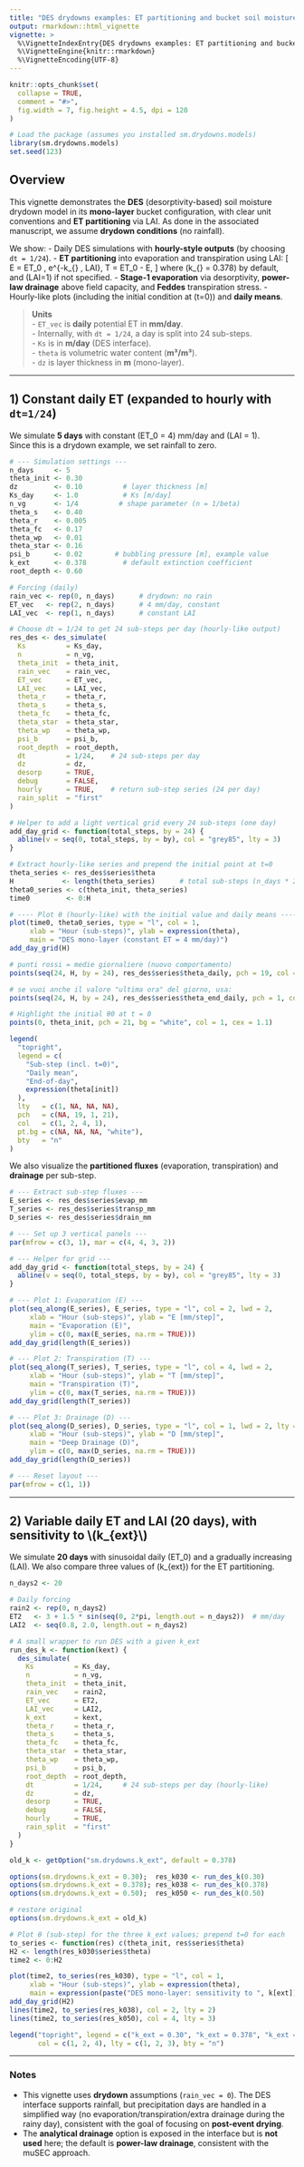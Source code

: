 ```yaml
---
title: "DES drydowns examples: ET partitioning and bucket soil moisture dynamics"
output: rmarkdown::html_vignette
vignette: >
  %\VignetteIndexEntry{DES drydowns examples: ET partitioning and bucket soil moisture dynamics}
  %\VignetteEngine{knitr::rmarkdown}
  %\VignetteEncoding{UTF-8}
---
```


```r
knitr::opts_chunk$set(
  collapse = TRUE,
  comment = "#>",
  fig.width = 7, fig.height = 4.5, dpi = 120
)

# Load the package (assumes you installed sm.drydowns.models)
library(sm.drydowns.models)
set.seed(123)
```

## Overview

This vignette demonstrates the **DES** (desorptivity-based) soil moisture drydown model in its **mono-layer** bucket configuration, with
clear unit conventions and **ET partitioning** via LAI. As done in the associated manuscript, we assume **drydown conditions** (no rainfall).

We show:
- Daily DES simulations with **hourly-style outputs** (by choosing `dt = 1/24`).
- **ET partitioning** into evaporation and transpiration using LAI:
  \[ E = ET_0 \, e^{-k_{\mathrm{ext}} \, LAI}, \qquad T = ET_0 - E, \]
  where \(k_{\mathrm{ext}} = 0.378\) by default, and \(LAI=1\) if not specified.
- **Stage-1 evaporation** via desorptivity, **power-law drainage** above field capacity, and **Feddes** transpiration stress.
- Hourly-like plots (including the initial condition at \(t=0\)) and **daily means**.

> **Units**  
> - `ET_vec` is **daily** potential ET in **mm/day**.  
> - Internally, with `dt = 1/24`, a day is split into 24 sub-steps.  
> - `Ks` is in **m/day** (DES interface).  
> - `theta` is volumetric water content (**m³/m³**).  
> - `dz` is layer thickness in **m** (mono-layer).

---

## 1) Constant daily ET (expanded to hourly with `dt=1/24`)

We simulate **5 days** with constant \(ET_0 = 4\) mm/day and \(LAI = 1\).  
Since this is a drydown example, we set rainfall to zero.

```r
# --- Simulation settings ---
n_days     <- 5
theta_init <- 0.30
dz         <- 0.10          # layer thickness [m]
Ks_day     <- 1.0           # Ks [m/day]
n_vg       <- 1/4          # shape parameter (n = 1/beta)
theta_s    <- 0.40
theta_r    <- 0.005
theta_fc   <- 0.17
theta_wp   <- 0.01
theta_star <- 0.16
psi_b      <- 0.02        # bubbling pressure [m], example value
k_ext      <- 0.378         # default extinction coefficient
root_depth <- 0.60

# Forcing (daily)
rain_vec <- rep(0, n_days)      # drydown: no rain
ET_vec   <- rep(2, n_days)      # 4 mm/day, constant
LAI_vec  <- rep(1, n_days)      # constant LAI

# Choose dt = 1/24 to get 24 sub-steps per day (hourly-like output)
res_des <- des_simulate(
  Ks          = Ks_day,
  n           = n_vg,
  theta_init  = theta_init,
  rain_vec    = rain_vec,
  ET_vec      = ET_vec,
  LAI_vec     = LAI_vec,
  theta_r     = theta_r,
  theta_s     = theta_s,
  theta_fc    = theta_fc,
  theta_star  = theta_star,
  theta_wp    = theta_wp,
  psi_b       = psi_b,
  root_depth  = root_depth,
  dt          = 1/24,    # 24 sub-steps per day
  dz          = dz,
  desorp      = TRUE,
  debug       = FALSE,
  hourly      = TRUE,    # return sub-step series (24 per day)
  rain_split  = "first"
)

# Helper to add a light vertical grid every 24 sub-steps (one day)
add_day_grid <- function(total_steps, by = 24) {
  abline(v = seq(0, total_steps, by = by), col = "grey85", lty = 3)
}

# Extract hourly-like series and prepend the initial point at t=0
theta_series <- res_des$series$theta
H            <- length(theta_series)      # total sub-steps (n_days * 24)
theta0_series <- c(theta_init, theta_series)
time0         <- 0:H

# ---- Plot θ (hourly-like) with the initial value and daily means ----
plot(time0, theta0_series, type = "l", col = 1,
     xlab = "Hour (sub-steps)", ylab = expression(theta),
     main = "DES mono-layer (constant ET = 4 mm/day)")
add_day_grid(H)

# punti rossi = medie giornaliere (nuovo comportamento)
points(seq(24, H, by = 24), res_des$series$theta_daily, pch = 19, col = 2)

# se vuoi anche il valore "ultima ora" del giorno, usa:
points(seq(24, H, by = 24), res_des$series$theta_end_daily, pch = 1, col = 4)

# Highlight the initial θ0 at t = 0
points(0, theta_init, pch = 21, bg = "white", col = 1, cex = 1.1)

legend(
  "topright",
  legend = c(
    "Sub-step (incl. t=0)",
    "Daily mean",
    "End-of-day",
    expression(theta[init])
  ),
  lty   = c(1, NA, NA, NA),
  pch   = c(NA, 19, 1, 21),
  col   = c(1, 2, 4, 1),
  pt.bg = c(NA, NA, NA, "white"),
  bty   = "n"
)
```

We also visualize the **partitioned fluxes** (evaporation, transpiration) and **drainage** per sub-step.

```r
# --- Extract sub-step fluxes ---
E_series <- res_des$series$evap_mm
T_series <- res_des$series$transp_mm
D_series <- res_des$series$drain_mm

# --- Set up 3 vertical panels ---
par(mfrow = c(3, 1), mar = c(4, 4, 3, 2))

# --- Helper for grid ---
add_day_grid <- function(total_steps, by = 24) {
  abline(v = seq(0, total_steps, by = by), col = "grey85", lty = 3)
}

# --- Plot 1: Evaporation (E) ---
plot(seq_along(E_series), E_series, type = "l", col = 2, lwd = 2,
     xlab = "Hour (sub-steps)", ylab = "E [mm/step]",
     main = "Evaporation (E)",
     ylim = c(0, max(E_series, na.rm = TRUE)))
add_day_grid(length(E_series))

# --- Plot 2: Transpiration (T) ---
plot(seq_along(T_series), T_series, type = "l", col = 4, lwd = 2,
     xlab = "Hour (sub-steps)", ylab = "T [mm/step]",
     main = "Transpiration (T)",
     ylim = c(0, max(T_series, na.rm = TRUE)))
add_day_grid(length(T_series))

# --- Plot 3: Drainage (D) ---
plot(seq_along(D_series), D_series, type = "l", col = 1, lwd = 2, lty = 2,
     xlab = "Hour (sub-steps)", ylab = "D [mm/step]",
     main = "Deep Drainage (D)",
     ylim = c(0, max(D_series, na.rm = TRUE)))
add_day_grid(length(D_series))

# --- Reset layout ---
par(mfrow = c(1, 1))

```

---

## 2) Variable daily ET and LAI (20 days), with sensitivity to \\(k_{ext}\\)

We simulate **20 days** with sinusoidal daily \(ET_0\) and a gradually increasing \(LAI\).
We also compare three values of \(k_{ext}\) for the ET partitioning.

```r
n_days2 <- 20

# Daily forcing
rain2 <- rep(0, n_days2)
ET2   <- 3 + 1.5 * sin(seq(0, 2*pi, length.out = n_days2))  # mm/day
LAI2  <- seq(0.8, 2.0, length.out = n_days2)

# A small wrapper to run DES with a given k_ext
run_des_k <- function(kext) {
  des_simulate(
    Ks          = Ks_day,
    n           = n_vg,
    theta_init  = theta_init,
    rain_vec    = rain2,
    ET_vec      = ET2,
    LAI_vec     = LAI2,
    k_ext       = kext,
    theta_r     = theta_r,
    theta_s     = theta_s,
    theta_fc    = theta_fc,
    theta_star  = theta_star,
    theta_wp    = theta_wp,
    psi_b       = psi_b,
    root_depth  = root_depth,
    dt          = 1/24,     # 24 sub-steps per day (hourly-like)
    dz          = dz,
    desorp      = TRUE,
    debug       = FALSE,
    hourly      = TRUE,
    rain_split  = "first"
  )
}

old_k <- getOption("sm.drydowns.k_ext", default = 0.378)

options(sm.drydowns.k_ext = 0.30);  res_k030 <- run_des_k(0.30)
options(sm.drydowns.k_ext = 0.378); res_k038 <- run_des_k(0.378)
options(sm.drydowns.k_ext = 0.50);  res_k050 <- run_des_k(0.50)

# restore original
options(sm.drydowns.k_ext = old_k)

# Plot θ (sub-step) for the three k_ext values; prepend t=0 for each
to_series <- function(res) c(theta_init, res$series$theta)
H2 <- length(res_k030$series$theta)
time2 <- 0:H2

plot(time2, to_series(res_k030), type = "l", col = 1,
     xlab = "Hour (sub-steps)", ylab = expression(theta),
     main = expression(paste("DES mono-layer: sensitivity to ", k[ext])))
add_day_grid(H2)
lines(time2, to_series(res_k038), col = 2, lty = 2)
lines(time2, to_series(res_k050), col = 4, lty = 3)

legend("topright", legend = c("k_ext = 0.30", "k_ext = 0.378", "k_ext = 0.50"),
       col = c(1, 2, 4), lty = c(1, 2, 3), bty = "n")
```

---

### Notes

- This vignette uses **drydown** assumptions (`rain_vec = 0`). The DES interface supports rainfall, but precipitation days
  are handled in a simplified way (no evaporation/transpiration/extra drainage during the rainy day), consistent
  with the goal of focusing on **post-event drying**.
- The **analytical drainage** option is exposed in the interface but is **not used** here; the default is **power-law drainage**,
  consistent with the muSEC approach.
